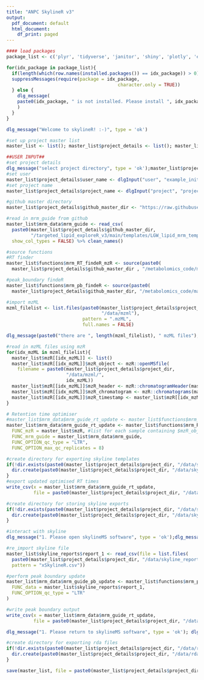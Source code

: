 ```yaml
---
title: "ANPC SkylineR v3"
output:
  pdf_document: default
  html_document:
    df_print: paged
---
```

<!-- This notebook is designed for use with the ANPC targeted lipid method. 
Section 1: SkylineR is designed to optimise lipidomics data processing in combination with skyline.


Section 1 - SkylineR

This notebook is designed to optimise lipidomics data processing in combination with skyline.

It will perform:
- retention time optimisation by identifying peaks in LTR or QC samples
- standardised peak boundary fitting to all samples

REQUIREMENTS:
- A subfolder containig mzML files created by proteowizard msconvert version 3.0.19. Later versions of MS convert can cause problems with msnbase in r

- mzML files from LTR samples must have "LTR" in their filename

Skyline export files must contain:
- A csv template containing the target transition details. ONLY the following column headers should be present: 
      - "Molecule List" (lipid family (e.g. CE))
      - "Precursor Name" (lipid name (e.g. CE(14:0)))
      - "Precursor Mz" (e.g. 614.6)
      - "Precursor Charge" (set as 1)
      - "Product Mz" (e.g. 369.4)
      - "Product Charge" (set as 1)
      - "Explicit Retention Time" (e.g. 11.66)
      - "Explicit Retention Time Window" (leave at 0.5)
      - "Note" in the column "Note" insert the SIL IS to be used for the target lipid. For the rows containing SIL IS themselves leave the note column blank.
      
      -->


<!-- ALL USER INPUT IN THIS CHUNK -->

```r
#### load packages
package_list <- c('plyr', 'tidyverse', 'janitor', 'shiny', 'plotly', 'effsize', 'dunn.test', 'RColorBrewer', 'statTarget', 'metabom8', 'rstatix', 'ggpubr', 'cowplot', 'knitr', 'stats', 'viridisLite', 'ggbeeswarm', 'q3ML', 'xcms', 'sRm', 'MsCoreUtils', 'svDialogs')

for(idx_package in package_list){
  if(length(which(row.names(installed.packages()) == idx_package)) > 0){
  suppressMessages(require(package = idx_package,
                                         character.only = TRUE))
  } else {
    dlg_message(
    paste0(idx_package, " is not installed. Please install ", idx_package, " before continuing.")
    )
  }
}

dlg_message("Welcome to skylineR! :-)", type = 'ok')

#set up project master list
master_list <- list(); master_list$project_details <- list(); master_list$functions <- list(); master_list$mzR <- list(); master_list$mrm_guides <- list(); master_list$skyline_reports <- list(); master_list$summary_tables <- list()

##USER INPUT##
#set project details
dlg_message("select project directory", type = 'ok');master_list$project_details$project_dir <- rstudioapi::selectDirectory()
#set user
master_list$project_details$user_name <- dlgInput("user", "example_initials")$res
#set project name
master_list$project_details$project_name <- dlgInput("project", "project_name")$res

#github master directory
master_list$project_details$github_master_dir <- "https://raw.githubusercontent.com/lukewhiley"

#read in mrm_guide from github
master_list$mrm_data$mrm_guide <- read_csv(
  paste0(master_list$project_details$github_master_dir,
         "/targeted_lipid_exploreR_v3/main/templates/LGW_lipid_mrm_template.csv"),
  show_col_types = FALSE) %>% clean_names()

#source functions
#RT finder
master_list$functions$mrm_RT_findeR_mzR <- source(paste0(
  master_list$project_details$github_master_dir , "/metabolomics_code/main/functions/2022_LGW_FUNC_MRM_findeR_pwiz3019_mzR.R"))

#peak_boundary findeR
master_list$functions$mrm_pb_findeR <- source(paste0(
  master_list$project_details$github_master_dir, "/metabolomics_code/main/functions/2022_LGW_FUNC_peak_boundary_findeR.R"))

#import mzML
mzml_filelist <- list.files(paste0(master_list$project_details$project_dir, 
                                   "/data/mzml"),
                            pattern = ".mzML",
                            full.names = FALSE)

dlg_message(paste0("there are ", length(mzml_filelist), " mzML files"), type = 'ok')

#read in mzML files using mzR
for(idx_mzML in mzml_filelist){
  master_list$mzR[[idx_mzML]] <- list()
  master_list$mzR[[idx_mzML]]$mzR_object <- mzR::openMSfile(
    filename = paste0(master_list$project_details$project_dir, 
                      "/data/mzml/",
                      idx_mzML))
  master_list$mzR[[idx_mzML]]$mzR_header <- mzR::chromatogramHeader(master_list$mzR[[idx_mzML]]$mzR_object)
  master_list$mzR[[idx_mzML]]$mzR_chromatogram <- mzR::chromatograms(master_list$mzR[[idx_mzML]]$mzR_object)
  master_list$mzR[[idx_mzML]]$mzR_timestamp <- master_list$mzR[[idx_mzML]]$mzR_object@backend$getRunStartTimeStamp()
}

# Retention time optimiser
#master_list$mrm_data$mrm_guide_rt_update <- master_list$functions$mrm_findeR$value(
master_list$mrm_data$mrm_guide_rt_update <- master_list$functions$mrm_RT_findeR_mzR$value(
  FUNC_mzR = master_list$mzR, #list for each sample containing $mzR_object; $mzR_header; $mzR_chromatogram
  FUNC_mrm_guide = master_list$mrm_data$mrm_guide,
  FUNC_OPTION_qc_type = "LTR",
  FUNC_OPTION_max_qc_replicates = 8)

#create directory for exporting skyline templates
if(!dir.exists(paste0(master_list$project_details$project_dir, "/data/skyline_updates"))){
  dir.create(paste0(master_list$project_details$project_dir, "/data/skyline_updates"))
}
#export updated optimised RT times
write_csv(x = master_list$mrm_data$mrm_guide_rt_update,
          file = paste0(master_list$project_details$project_dir, "/data/skyline_updates/mrm_rt_updated.csv"))

#create directory for storing skyline exports
if(!dir.exists(paste0(master_list$project_details$project_dir, "/data/skyline_reports"))){
  dir.create(paste0(master_list$project_details$project_dir, "/data/skyline_reports"))
}

#interact with skyline
dlg_message("1. Please open skylineMS software", type = 'ok');dlg_message("2. Create new small molecule file", type = 'ok'); dlg_message("3. Import the [skylineR_RT_update.csv] transition list located in [/skyline_updates] folder. In Skyline navigate to File -> import -> transition list", type = 'ok'); dlg_message("4. Save project", type = 'ok'); dlg_message("5. Import mzml data files for processing by navigating to File -> import -> results", type = 'ok'); dlg_message("6. Let skyline process.  Export results to [/skyline_reports] folder.  Export reports must have the following headings: Replicate, Protein, Peptide, Area, Retention Time, Start Time and End Time", type = 'ok'); dlg_message("7. Now return to R Studio", type = 'ok'); dlg_message("Next select the export file for importing into skylineR", type = 'ok')

#re_import skyline file
master_list$skyline_reports$report_1 <- read_csv(file = list.files(
  paste0(master_list$project_details$project_dir, "/data/skyline_reports"),
  pattern = "xSkylineR.csv"))

#perform peak boundary update
master_list$mrm_data$mrm_guide_pb_update <- master_list$functions$mrm_pb_findeR$value(
  FUNC_data = master_list$skyline_reports$report_1,
  FUNC_OPTION_qc_type = "LTR"
)

#write peak boundary output
write_csv(x = master_list$mrm_data$mrm_guide_rt_update,
          file = paste0(master_list$project_details$project_dir, "/data/skyline_updates/mrm_peak_boundary_updated.csv"))

dlg_message("1. Please return to skylineMS software", type = 'ok'); dlg_message("2. Import the new skylineR_boundary_update.csv transition list from csv file by navigating to File -> import -> peak boundaries", type = 'ok'); dlg_message("4. Save project", type = 'ok');dlg_message("5. Export results to [/skyline_reports] folder.  Export reports must have the following headings: Replicate, Protein, Peptide, Area, Retention Time, Start Time and End Time", type = 'ok'); dlg_message("7. Now return to R Studio and run the lipid_exploreR to QC check data", type = 'ok')

#create directory for exporting rda files
if(!dir.exists(paste0(master_list$project_details$project_dir, "/data/rda"))){
  dir.create(paste0(master_list$project_details$project_dir, "/data/rda"))
}

save(master_list, file = paste0(master_list$project_details$project_dir,"/data/rda/", Sys.Date(), "_skylineR.rda"))

```